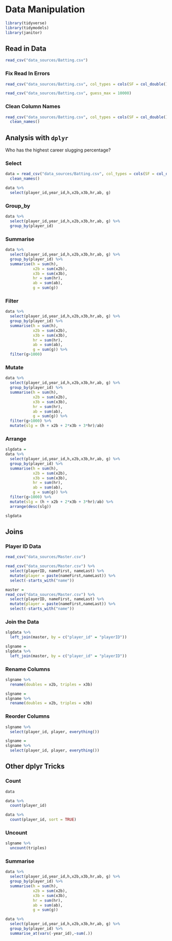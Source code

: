 # Data Manipulation

```r
library(tidyverse)
library(tidymodels)
library(janitor)
```

## Read in Data

```r
read_csv("data_sources/Batting.csv")
```

### Fix Read In Errors {-}

```r
read_csv("data_sources/Batting.csv", col_types = cols(SF = col_double(), GIDP = col_double()))
```

```r
read_csv("data_sources/Batting.csv", guess_max = 10000)
```

### Clean Column Names {-}

```r
read_csv("data_sources/Batting.csv", col_types = cols(SF = col_double(), GIDP = col_double())) %>% 
  clean_names()
```

## Analysis with `dplyr`

Who has the highest career slugging percentage?

### Select {-}

```r
data = read_csv("data_sources/Batting.csv", col_types = cols(SF = col_double(), GIDP = col_double())) %>% 
  clean_names()
```


```r
data %>% 
  select(player_id,year_id,h,x2b,x3b,hr,ab, g)
```

### Group_by {-}

```r
data %>% 
  select(player_id,year_id,h,x2b,x3b,hr,ab, g) %>% 
  group_by(player_id)
```

### Summarise {-}

```r
data %>% 
  select(player_id,year_id,h,x2b,x3b,hr,ab, g) %>% 
  group_by(player_id) %>% 
  summarise(h = sum(h),
            x2b = sum(x2b),
            x3b = sum(x3b),
            hr = sum(hr),
            ab = sum(ab),
            g = sum(g))
```

### Filter {-}

```r
data %>% 
  select(player_id,year_id,h,x2b,x3b,hr,ab, g) %>% 
  group_by(player_id) %>% 
  summarise(h = sum(h), 
            x2b = sum(x2b),
            x3b = sum(x3b),
            hr = sum(hr),
            ab = sum(ab),
            g = sum(g)) %>% 
  filter(g>1000) 
```

### Mutate {-}

```r
data %>% 
  select(player_id,year_id,h,x2b,x3b,hr,ab, g) %>% 
  group_by(player_id) %>% 
  summarise(h = sum(h), 
            x2b = sum(x2b),
            x3b = sum(x3b),
            hr = sum(hr),
            ab = sum(ab),
            g = sum(g)) %>% 
  filter(g>1000) %>% 
  mutate(slg = (h + x2b + 2*x3b + 3*hr)/ab)
```

### Arrange {-}

```r
slgdata = 
data %>% 
  select(player_id,year_id,h,x2b,x3b,hr,ab, g) %>% 
  group_by(player_id) %>% 
  summarise(h = sum(h), 
            x2b = sum(x2b),
            x3b = sum(x3b),
            hr = sum(hr),
            ab = sum(ab),
            g = sum(g)) %>% 
  filter(g>1000) %>% 
  mutate(slg = (h + x2b + 2*x3b + 3*hr)/ab) %>% 
  arrange(desc(slg))

slgdata
```

## Joins

### Player ID Data {-}

```r
read_csv("data_sources/Master.csv") 
```

```r
read_csv("data_sources/Master.csv") %>% 
  select(playerID, nameFirst, nameLast) %>% 
  mutate(player = paste(nameFirst,nameLast)) %>% 
  select(-starts_with("name"))
```


```r
master = 
read_csv("data_sources/Master.csv") %>% 
  select(playerID, nameFirst, nameLast) %>% 
  mutate(player = paste(nameFirst,nameLast)) %>% 
  select(-starts_with("name"))
```

### Join the Data {-}

```r
slgdata %>% 
  left_join(master, by = c("player_id" = "playerID"))
```

```r
slgname = 
slgdata %>% 
  left_join(master, by = c("player_id" = "playerID"))
```

### Rename Columns {-}

```r
slgname %>% 
  rename(doubles = x2b, triples = x3b)
```


```r
slgname = 
slgname %>% 
  rename(doubles = x2b, triples = x3b)
```

### Reorder Columns {-}

```r
slgname %>% 
  select(player_id, player, everything())
```

```r
slgname =
slgname %>% 
  select(player_id, player, everything())
```


## Other dplyr Tricks

### Count {-}

```r
data
```

```r
data %>% 
  count(player_id)
```

```r
data %>% 
  count(player_id, sort = TRUE)
```

### Uncount {-}

```r
slgname %>% 
  uncount(triples)
```

### Summarise {-}

```r
data %>% 
  select(player_id,year_id,h,x2b,x3b,hr,ab, g) %>% 
  group_by(player_id) %>% 
  summarise(h = sum(h), 
            x2b = sum(x2b),
            x3b = sum(x3b),
            hr = sum(hr),
            ab = sum(ab),
            g = sum(g)) 
```


```r
data %>% 
  select(player_id,year_id,h,x2b,x3b,hr,ab, g) %>% 
  group_by(player_id) %>% 
  summarise_at(vars(-year_id),~sum(.))
```
